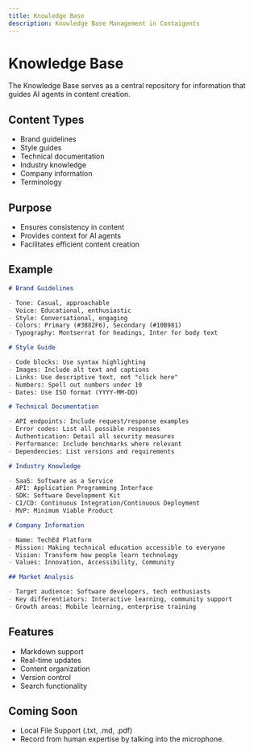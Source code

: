 ```yaml
---
title: Knowledge Base
description: Knowledge Base Management in Contaigents
---
```


# Knowledge Base

The Knowledge Base serves as a central repository for information that guides AI agents in content creation.

## Content Types
- Brand guidelines
- Style guides
- Technical documentation
- Industry knowledge
- Company information
- Terminology

## Purpose
- Ensures consistency in content
- Provides context for AI agents
- Facilitates efficient content creation

## Example
```md
# Brand Guidelines

- Tone: Casual, approachable
- Voice: Educational, enthusiastic
- Style: Conversational, engaging
- Colors: Primary (#3B82F6), Secondary (#10B981)
- Typography: Montserrat for headings, Inter for body text

# Style Guide

- Code blocks: Use syntax highlighting
- Images: Include alt text and captions
- Links: Use descriptive text, not "click here"
- Numbers: Spell out numbers under 10
- Dates: Use ISO format (YYYY-MM-DD)

# Technical Documentation

- API endpoints: Include request/response examples
- Error codes: List all possible responses
- Authentication: Detail all security measures
- Performance: Include benchmarks where relevant
- Dependencies: List versions and requirements

# Industry Knowledge

- SaaS: Software as a Service
- API: Application Programming Interface
- SDK: Software Development Kit
- CI/CD: Continuous Integration/Continuous Deployment
- MVP: Minimum Viable Product

# Company Information

- Name: TechEd Platform
- Mission: Making technical education accessible to everyone
- Vision: Transform how people learn technology
- Values: Innovation, Accessibility, Community

## Market Analysis

- Target audience: Software developers, tech enthusiasts
- Key differentiators: Interactive learning, community support
- Growth areas: Mobile learning, enterprise training

```

## Features
- Markdown support
- Real-time updates
- Content organization
- Version control
- Search functionality

## Coming Soon
- Local File Support (.txt, .md, .pdf)
- Record from human expertise by talking into the microphone.
